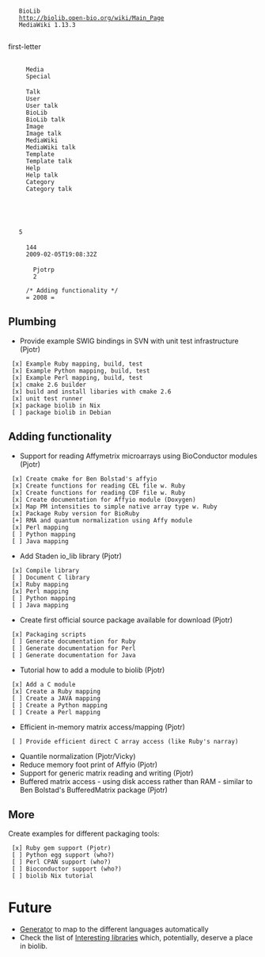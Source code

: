 <mediawiki xmlns="http://www.mediawiki.org/xml/export-0.3/" xmlns:xsi="http://www.w3.org/2001/XMLSchema-instance" xsi:schemaLocation="http://www.mediawiki.org/xml/export-0.3/ http://www.mediawiki.org/xml/export-0.3.xsd" version="0.3" xml:lang="en">
  <siteinfo>
    <sitename>BioLib</sitename>
    <base>http://biolib.open-bio.org/wiki/Main_Page</base>
    <generator>MediaWiki 1.13.3</generator>
    <case>first-letter</case>
      <namespaces>
      <namespace key="-2">Media</namespace>
      <namespace key="-1">Special</namespace>
      <namespace key="0" />
      <namespace key="1">Talk</namespace>
      <namespace key="2">User</namespace>
      <namespace key="3">User talk</namespace>
      <namespace key="4">BioLib</namespace>
      <namespace key="5">BioLib talk</namespace>
      <namespace key="6">Image</namespace>
      <namespace key="7">Image talk</namespace>
      <namespace key="8">MediaWiki</namespace>
      <namespace key="9">MediaWiki talk</namespace>
      <namespace key="10">Template</namespace>
      <namespace key="11">Template talk</namespace>
      <namespace key="12">Help</namespace>
      <namespace key="13">Help talk</namespace>
      <namespace key="14">Category</namespace>
      <namespace key="15">Category talk</namespace>
    </namespaces>
  </siteinfo>
  <page>
    <title>Road map</title>
    <id>5</id>
    <revision>
      <id>144</id>
      <timestamp>2009-02-05T19:08:32Z</timestamp>
      <contributor>
        <username>Pjotrp</username>
        <id>2</id>
      </contributor>
      <comment>/* Adding functionality */</comment>
      <text xml:space="preserve">= 2008 =

== Plumbing ==

* Provide example SWIG bindings in SVN with unit test infrastructure (Pjotr)
  [x] Example Ruby mapping, build, test
  [x] Example Python mapping, build, test
  [x] Example Perl mapping, build, test
  [x] cmake 2.6 builder
  [x] build and install libaries with cmake 2.6
  [x] unit test runner
  [x] package biolib in Nix
  [ ] package biolib in Debian

== Adding functionality ==

* Support for reading Affymetrix microarrays using BioConductor modules (Pjotr)
  [x] Create cmake for Ben Bolstad's affyio
  [x] Create functions for reading CEL file w. Ruby
  [x] Create functions for reading CDF file w. Ruby
  [x] Create documentation for Affyio module (Doxygen)
  [x] Map PM intensities to simple native array type w. Ruby
  [x] Package Ruby version for BioRuby
  [+] RMA and quantum normalization using Affy module
  [x] Perl mapping
  [ ] Python mapping
  [ ] Java mapping
* Add Staden io_lib library (Pjotr)
  [x] Compile library
  [ ] Document C library
  [x] Ruby mapping
  [x] Perl mapping
  [ ] Python mapping
  [ ] Java mapping
* Create first official source package available for download (Pjotr)
  [x] Packaging scripts
  [ ] Generate documentation for Ruby
  [ ] Generate documentation for Perl
  [ ] Generate documentation for Java
* Tutorial how to add a module to biolib (Pjotr)
  [x] Add a C module
  [x] Create a Ruby mapping
  [ ] Create a JAVA mapping
  [ ] Create a Python mapping
  [ ] Create a Perl mapping
* Efficient in-memory matrix access/mapping (Pjotr)
  [ ] Provide efficient direct C array access (like Ruby's narray)
* Quantile normalization (Pjotr/Vicky)
* Reduce memory foot print of Affyio (Pjotr)
* Support for generic matrix reading and writing (Pjotr)
* Buffered matrix access - using disk access rather than RAM - similar to Ben Bolstad's BufferedMatrix package (Pjotr)

== More ==

Create examples for different packaging tools:

  [x] Ruby gem support (Pjotr)
  [ ] Python egg support (who?)
  [ ] Perl CPAN support (who?)
  [ ] Bioconductor support (who?)
  [ ] biolib Nix tutorial

= Future =

* [[Generator]] to map to the different languages automatically
* Check the list of [[Interesting libraries]] which, potentially, deserve a place in biolib.</text>
    </revision>
  </page>
</mediawiki>
